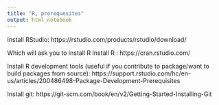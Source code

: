 ```yaml
---
title: "R, prerequesites"
output: html_notebook
---
```


Install RStudio: https://rstudio.com/products/rstudio/download/

Which will ask you to install R
Install R : https://cran.rstudio.com/

Install R development tools (useful if you contribute to package/want to build packages from source): 
https://support.rstudio.com/hc/en-us/articles/200486498-Package-Development-Prerequisites

Install git:
https://git-scm.com/book/en/v2/Getting-Started-Installing-Git

